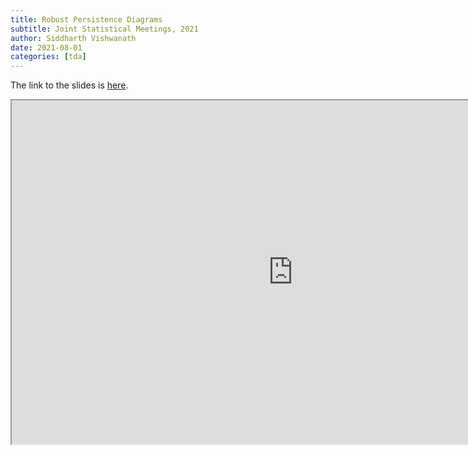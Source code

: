 ```yaml
---
title: Robust Persistence Diagrams
subtitle: Joint Statistical Meetings, 2021
author: Siddharth Vishwanath
date: 2021-08-01
categories: [tda]
---
```




The link to the slides is [here](https://sidvishwanath.com/slides/jsm-2020/).

<iframe src="https://sidvishwanath.com/slides/jsm-2020/" width="900" height="550"></iframe>